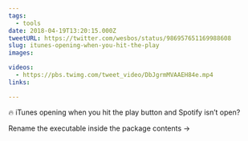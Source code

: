 ```yaml
---
tags:
  - tools
date: 2018-04-19T13:20:15.000Z
tweetURL: https://twitter.com/wesbos/status/986957651169988608
slug: itunes-opening-when-you-hit-the-play
images:

videos:
  - https://pbs.twimg.com/tweet_video/DbJgrmMVAAEH84e.mp4
links:

---
```

🔥 iTunes opening when you hit the play button and Spotify isn’t open?

Rename the executable inside the package contents →
